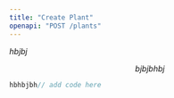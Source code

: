 ```yaml
---
title: "Create Plant"
openapi: "POST /plants"
---
```


<Steps>
  <Step title="first step " icon="jar" iconType="regular" stepNumber={5}>
    
  </Step>
  <Step title="New Step">
    
  </Step>
  <Step title="New Step">
    
  </Step>
</Steps>

<Update label="f3f3f" description="f34f34">
  
</Update>

$hbjbj$

$$
bjbjbhbj
$$

```javascript filename
hbhbjbh// add code here
```

<CodeGroup>

``` File 2
```


``` File 3
```


``` File 4
```


``` File 11
```

</CodeGroup>